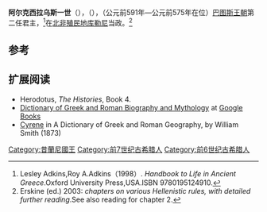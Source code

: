 {{Infobox Monarch
| name            =阿尔克西拉乌斯一世
| title           =[[库勒尼|库勒尼]]國王
| image           =Tondo_Akesilas_Cup_CdM_189.jpg
| caption         =阿尔克西拉乌斯一世时期文物
| reign           =前591年 – 前575年
|religious beliefs =
| coronation      =
| othertitles     =
| full name       =
| predecessor     =
| successor       =
| suc-type        =
| heir            =
| queen           =
| consort         =
| spouse 1        =
| spouse 2        =
| spouse 3        =
| spouse 4        =
| spouse 5        =
| spouse 6        =
| issue           =
| royal house     =
| dynasty         =[[巴图斯王朝|巴图斯王朝]]
| royal anthem    =
| father          =
| mother          =
| date of birth   =
| place of birth  =
| date of death   =
| place of death  =
| date of burial  =
| place of burial =
}}
'''阿尔克西拉乌斯一世'''（{{bd|？||前575年|}}），（{{lang-en|Arcesilaus I of Cyrene}}），（公元前591年—公元前575年在位）[[巴图斯王朝|巴图斯王朝]]第二任君主，<ref>Lesley Adkins,Roy A.Adkins（1998）. ''Handbook to Life in Ancient Greece''.Oxford University Press,USA.ISBN 9780195124910.</ref>在[[北非|北非]][[殖民地|殖民地]][[库勒尼|库勒尼]]当政。<ref>Erskine (ed.) 2003: ''chapters on various Hellenistic rules, with detailed further reading''.See also reading for chapter 2.</ref>

== 参考 ==
{{reflist}}

==扩展阅读==
*Herodotus, ''The Histories'', Book 4.
*[http://books.google.com/books?id=yFoGAAAAQAAJ&pg=RA1-PA476&lpg=RA1-PA476&dq=battus+i+of+cyrene&source=web&ots=t0ry2lDq05&sig=de4r9u7WwS3ocdHqMZvG-z6ZZU4 Dictionary of Greek and Roman Biography and Mythology] at [[Google_Books|Google Books]]
*[http://www.mediterranees.net/dictionnaires/smith/cyrene.html Cyrene] {{Wayback|url=http://www.mediterranees.net/dictionnaires/smith/cyrene.html |date=20191029110534 }} in A Dictionary of Greek and Roman Geography, by William Smith (1873)

{{古希臘}}

[[Category:昔蘭尼國王|Category:昔蘭尼國王]]
[[Category:前7世纪古希腊人|Category:前7世纪古希腊人]]
[[Category:前6世纪古希腊人|Category:前6世纪古希腊人]]